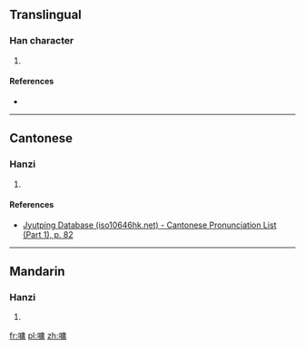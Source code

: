 ==Translingual==

===Han character===
{{Han char|rn=30|rad=口|as=11|sn=14|four=|canj=口戈中月 (RILB)|ids=⿰[[口]][[庸]]}}

# {{defn|Han|sort=口11}}

====References====
* {{Han ref|kx=0204.400|dkj=04167|dj=0427.170|hdz=10678.110|uh=5603|ud=22019}}

----

==Cantonese==

===Hanzi===
{{yue-hanzi|jyut=[[cung1]]|y=chung1}}

# {{defn|lang=yue|sort=口11}}

====References====
*[http://www.iso10646hk.net/jp/document/download.jsp Jyutping Database (iso10646hk.net) - Cantonese Pronunciation List (Part 1), p. 82]

----

==Mandarin==

===Hanzi===
{{cmn-hanzi|pin=[[chōng]] ([[chong1]])|wg=ch'ung<sup>1</sup>}}

# {{defn|lang=cmn|sort=口11}}

[[fr:嘃]]
[[pl:嘃]]
[[zh:嘃]]